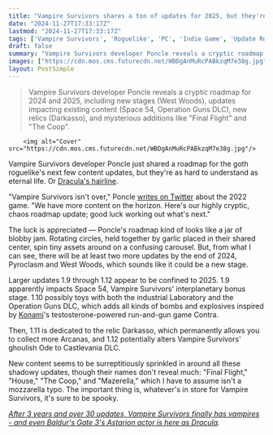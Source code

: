 ```yaml
---
title: "Vampire Survivors shares a ton of updates for 2025, but they're practically indecipherable on a sinfully cryptic roadmap: 'Good luck working out what's next'"
date: "2024-11-27T17:33:17Z"
lastmod: "2024-11-27T17:33:17Z"
tags: ['Vampire Survivors', 'Roguelike', 'PC', 'Indie Game', 'Update Roadmap']
draft: false
summary: "Vampire Survivors developer Poncle reveals a cryptic roadmap for 2024 and 2025, including new stages (West Woods), updates impacting existing content (Space 54, Operation Guns DLC), new relics (Darkasso), and mysterious additions like 'Final Flight' and 'The Coop'."
images: ["https://cdn.mos.cms.futurecdn.net/WBDgAnMuRcPABkzqM7e38g.jpg"]
layout: PostSimple
---
```

> Vampire Survivors developer Poncle reveals a cryptic roadmap for 2024 and 2025, including new stages (West Woods), updates impacting existing content (Space 54, Operation Guns DLC), new relics (Darkasso), and mysterious additions like "Final Flight" and "The Coop".


        <img alt="Cover" src="https://cdn.mos.cms.futurecdn.net/WBDgAnMuRcPABkzqM7e38g.jpg"/>
        
Vampire Survivors developer Poncle just shared a roadmap for the goth roguelike's next few content updates, but they're as hard to understand as eternal life. Or [<u>Dracula's hairline</u>](https://www.gamesradar.com/entertainment/horror-movies/why-francis-ford-coppolas-dracula-is-and-always-will-be-the-best-adaptation-of-the-novel-dracula-by-bram-stoker-opinion/). 

"Vampire Survivors isn't over," Poncle [<u>writes on Twitter</u>](https://x.com/poncle_vampire/status/1861767059916435791) about the 2022 game. "We have more content on the horizon. Here's our highly cryptic, chaos roadmap update; good luck working out what's next." 

The luck is appreciated — Poncle's roadmap kind of looks like a jar of blobby jam. Rotating circles, held together by garlic placed in their shared center, spin tiny assets around on a confusing carousel. But, from what I can see, there will be at least two more updates by the end of 2024, Pyroclasm and West Woods, which sounds like it could be a new stage. 

Larger updates 1.9 through 1.12 appear to be confined to 2025. 1.9 apparently impacts Space 54, Vampire Survivors' interplanetary bonus stage. 1.10 possibly toys with both the industrial Laboratory and the Operation Guns DLC, which adds all kinds of bombs and explosives inspired by [Konami](https://www.gamesradar.com/tag/konami/)'s testosterone-powered run-and-gun game Contra. 

Then, 1.11 is dedicated to the relic Darkasso, which permanently allows you to collect more Arcanas, and 1.12 potentially alters Vampire Survivors' ghoulish Ode to Castlevania DLC. 

New content seems to be surreptitiously sprinkled in around all these shadowy updates, though their names don't reveal much: "Final Flight," "House," "The Coop," and "Mazerella," which I have to assume isn't a mozzarella typo. The important thing is, whatever's in store for Vampire Survivors, it's sure to be spooky. 

[<u><em>After 3 years and over 30 updates, Vampire Survivors finally has vampires - and even Baldur's Gate 3's Astarion actor is here as Dracula</em></u>](https://www.gamesradar.com/games/roguelike/after-3-years-and-over-30-updates-vampire-survivors-finally-has-vampires-and-even-baldurs-gate-3s-astarion-actor-is-here-as-dracula/)*.*
        